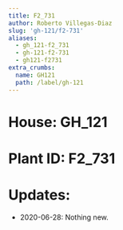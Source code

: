 ```yaml
---
title: F2_731
author: Roberto Villegas-Diaz
slug: 'gh-121/f2-731'
aliases:
  - gh_121-f2_731
  - gh-121-f2-731
  - gh121-f2731
extra_crumbs:
  name: GH121
  path: /label/gh-121
---
```


# **House**: GH_121
# **Plant ID**: F2_731
# **Updates**: 
 - 2020-06-28: Nothing new.
